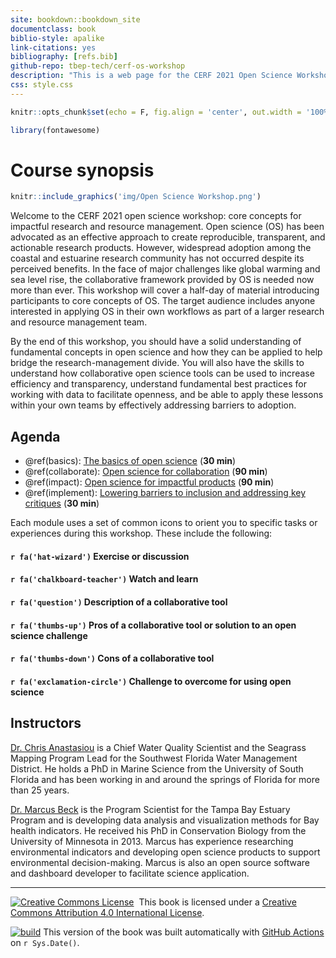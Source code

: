 ```yaml
--- 
site: bookdown::bookdown_site
documentclass: book
biblio-style: apalike
link-citations: yes
bibliography: [refs.bib]
github-repo: tbep-tech/cerf-os-workshop
description: "This is a web page for the CERF 2021 Open Science Workshop"
css: style.css
---
```


<script src="hideoutput.js"></script>

```r
knitr::opts_chunk$set(echo = F, fig.align = 'center', out.width = '100%')

library(fontawesome)
```

# Course synopsis {-}

```r
knitr::include_graphics('img/Open Science Workshop.png')
```
 
Welcome to the CERF 2021 open science workshop: core concepts for impactful research and resource management. Open science (OS) has been advocated as an effective approach to create reproducible, transparent, and actionable research products. However, widespread adoption among the coastal and estuarine research community has not occurred despite its perceived benefits. In the face of major challenges like global warming and sea level rise, the collaborative framework provided by OS is needed now more than ever. This workshop will cover a half-day of material introducing participants to core concepts of OS. The target audience includes anyone interested in applying OS in their own workflows as part of a larger research and resource management team.

By the end of this workshop, you should have a solid understanding of fundamental concepts in open science and how they can be applied to help bridge the research-management divide.  You will also have the skills to understand how collaborative open science tools can be used to increase efficiency and transparency, understand fundamental best practices for working with data to facilitate openness, and be able to apply these lessons within your own teams by effectively addressing barriers to adoption. 

## Agenda {-}

* \@ref(basics): [The basics of open science](#basics) (__30 min__)
* \@ref(collaborate): [Open science for collaboration](#collaborate) (__90 min__)
* \@ref(impact): [Open science for impactful products](#impact) (__90 min__)
* \@ref(implement): [Lowering barriers to inclusion and addressing key critiques](#implement) (__30 min__)

Each module uses a set of common icons to orient you to specific tasks or experiences during this workshop.  These include the following:

<h4>`r fa('hat-wizard')` Exercise or discussion</h4>

<h4>`r fa('chalkboard-teacher')` Watch and learn</h4>

<h4>`r fa('question')` Description of a collaborative tool</h4>

<h4>`r fa('thumbs-up')` Pros of a collaborative tool or solution to an open science challenge</h4>

<h4>`r fa('thumbs-down')` Cons of a collaborative tool</h4>

<h4>`r fa('exclamation-circle')` Challenge to overcome for using open science</h4> 

## Instructors{-}

[Dr. Chris Anastasiou](mailto:chris.anastasiou@swfwmd.state.fl.us) is a Chief Water Quality Scientist and the Seagrass Mapping Program Lead for the Southwest Florida Water Management District. He holds a PhD in Marine Science from the University of South Florida and has been working in and around the springs of Florida for more than 25 years.

[Dr. Marcus Beck](mailto:mbeck@tbep.org) is the Program Scientist for the Tampa Bay Estuary Program and is developing data analysis and visualization methods for Bay health indicators. He received his PhD in Conservation Biology from the University of Minnesota in 2013. Marcus has experience researching environmental indicators and developing open science products to support environmental decision-making. Marcus is also an open source software and dashboard developer to facilitate science application.

----------

<a rel='license' href='http://creativecommons.org/licenses/by/4.0/'><img alt='Creative Commons License' style='border-width:0' src='https://i.creativecommons.org/l/by/4.0/88x31.png' /></a>&nbsp;&nbsp;This book is licensed under a <a rel='license' href='http://creativecommons.org/licenses/by/4.0/'>Creative Commons Attribution 4.0 International License</a>.

<a href="https://github.com/tbep-tech/cerf-os-workshop/actions"><img src="https://github.com/tbep-tech/cerf-os-workshop/workflows/build/badge.svg" alt="build"></a> This version of the book was built automatically with [GitHub Actions](https://github.com/tbep-tech/cerf-os-workshop/actions) on `r Sys.Date()`.

